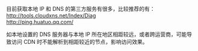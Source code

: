 目前获取本地 IP 和 DNS 的第三方服务有很多，比较推荐的有：  
http://tools.cloudxns.net/Index/Diag  
http://ping.huatuo.qq.com/  

如本地设置的 DNS 服务器与本地 IP 所在地区相距较远，或者跨运营商，可能导致访问 CDN 时不能解析到相距较近的节点，影响访问效果。